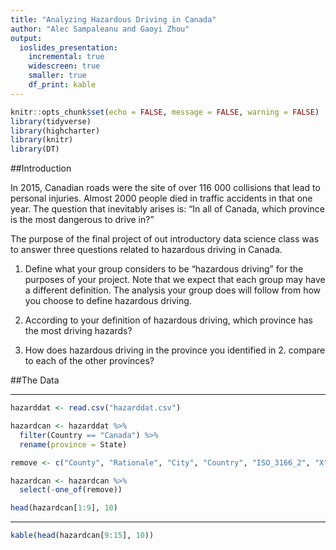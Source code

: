 ```yaml
---
title: "Analyzing Hazardous Driving in Canada"
author: "Alec Sampaleanu and Gaoyi Zhou"
output: 
  ioslides_presentation:
    incremental: true
    widescreen: true
    smaller: true
    df_print: kable
---
```


```r
knitr::opts_chunk$set(echo = FALSE, message = FALSE, warning = FALSE)
library(tidyverse)
library(highcharter)
library(knitr)
library(DT)
```

##Introduction

In 2015, Canadian roads were the site of over 116 000 collisions that lead to personal injuries. Almost 2000 people died in traffic accidents in that one year. The question that inevitably arises is: "In all of Canada, which province is the most dangerous to drive in?"

The purpose of the final project of out introductory data science class was to answer three questions related to hazardous driving in Canada.

1. Define what your group considers to be “hazardous driving” for the purposes of your project. Note that we expect that each group may have a different definition. The analysis your group does will follow from how you choose to define hazardous driving.

2. According to your definition of hazardous driving, which province has the most driving hazards?

3. How does hazardous driving in the province you identified in 2. compare to each of the other provinces?

##The Data



---

```r
hazarddat <- read.csv("hazarddat.csv")

hazardcan <- hazarddat %>%
  filter(Country == "Canada") %>%
  rename(province = State)

remove <- c("County", "Rationale", "City", "Country", "ISO_3166_2", "X", "Version", "UpdateDate")

hazardcan <- hazardcan %>%
  select(-one_of(remove))

head(hazardcan[1:9], 10)
```

---

```r
kable(head(hazardcan[9:15], 10))
```

##